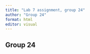 ```yaml
---
title: "Lab 7 assignment, group 24"
author: "Group 24"
format: html
editor: visual
---
```


## Group 24
